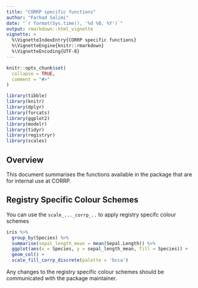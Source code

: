 ```yaml
---
title: "CORRP specific functions"
author: "Farhad Salimi"
date: "`r format(Sys.time(), '%d %B, %Y')`"
output: rmarkdown::html_vignette
vignette: >
  %\VignetteIndexEntry{CORRP specific functions}
  %\VignetteEngine{knitr::rmarkdown}
  %\VignetteEncoding{UTF-8}
---
```


```r
knitr::opts_chunk$set(
  collapse = TRUE,
  comment = "#>"
)
```

```r
library(tibble)
library(knitr)
library(dplyr)
library(forcats)
library(ggplot2)
library(modelr)
library(tidyr)
library(registryr)
library(scales)
```

## Overview

This document summarises the functions available in the package that are for internal use at CORRP.

## Registry Specific Colour Schemes
You can use the `scale_..._corrp_..` to apply registry specifc colour schemes

```r
iris %>%
  group_by(Species) %>% 
  summarise(sepal_length_mean = mean(Sepal.Length)) %>%
  ggplot(aes(x = Species, y = sepal_length_mean, fill = Species)) + 
  geom_col() + 
  scale_fill_corrp_discrete(palette = 'bcca')
```

Any changes to the registry specific colour schemes should be communicated with the package maintainer.
